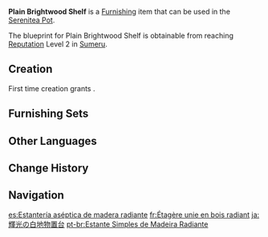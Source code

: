 {{Furnishing Infobox
|id             = 361107
|image          = Item Plain Brightwood Shelf.png
|category       = Large Furnishing
|subcategory    = Cabinet
|quality        = 3
|adeptal_energy = 60
|load           = 86
|reduced_load   = 65
|description    = This storage shelf is made from high-quality [[Brightwood]]. Its structure is simple, sturdy, and long-lasting &mdash; storing large amounts of goods is well within its ability. Its design takes some cues from the peculiarities of [[Sumeru]] construction &mdash; its doors are not rectangular, and the artisans have also added the ability to quickly assemble and disassemble it for easy transport.
|blueprint      = Reach [[Reputation]] Level 2 in [[Sumeru]]
|source1        = 
}}
'''Plain Brightwood Shelf''' is a [[Furnishing]] item that can be used in the [[Serenitea Pot]].

The blueprint for Plain Brightwood Shelf is obtainable from reaching [[Reputation]] Level 2 in [[Sumeru]].

==Creation==
First time creation grants {{Item|Trust|24|x=60}}.
{{Recipe
|type = Creation
|time = 14h
|Brightwood = 12
|sort = Brightwood
}}

==Furnishing Sets==
{{Craft Usage|type=Furnishing Set}}

==Other Languages==
{{Other Languages
|en      = Plain Brightwood Shelf
|zhs     = 辉木白本置物架
|zhs_rm  = Huīmù Báiběn Zhìwù-jià
|zht     = 輝木白本置物架
|zht_rm  = Huīmù Báiběn Zhìwù-jià
|zh_tl   = 
|ja      = 輝光の白地物置台
|ja_rm   = Akimitsu no Shiroji Monookidai
|ja_tl   = Brightwood While Storage Rack
|ko      = 빛나는 나무 원목의 깔끔한 선반
|ko_rm   = Binnaneun Namu Wonmok-ui Kkalkkeumhan Seonban
|ko_tl   = Shining Tree Hardwood's Neat Shelf
|es      = Estantería aséptica de madera radiante
|es_tl   = {{tt|Brightwood|Radiant Wood}} Aseptic Shelving
|fr      = Étagère unie en bois radiant
|fr_tl   = Plain {{tt|Brightwood|Radiant Wood}} Shelf
|ru      = Полка из сияющей древесины
|ru_tl   = Brightwood Shelf
|th      = ชั้นวางเรียบง่ายจากไม้ Brightwood
|th_rm   = 
|th_tl   = 
|vi      = Kệ Gỗ Sáng
|vi_tl   = 
|de      = „Einfaches Regal aus Hellholz“
|de_tl   = "Simple Shelf from Brightwood"
|id      = Rak Brightwood Muda
|id_tl   = {{tt|Light|Light Color}} Brightwood Shelf
|pt      = Estante Simples de Madeira Radiante
|pt_tl   = 
|tr      = Sarmal Ahşap Raf
|tr_tl   = 
|it      = Scaffale semplice in Legno dello splendore
|it_tl   = 
}}

==Change History==
{{Change History|3.0}}

==Navigation==
{{Furnishing Navbox|interior}}

[[es:Estantería aséptica de madera radiante]]
[[fr:Étagère unie en bois radiant]]
[[ja:輝光の白地物置台]]
[[pt-br:Estante Simples de Madeira Radiante]]